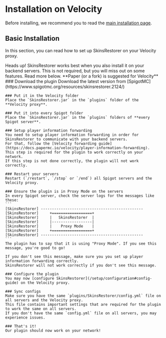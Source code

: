 
# Installation on Velocity

Before installing, we recommend you to read the [main installation page](/docs/installation).

## Basic Installation

In this section, you can read how to set up SkinsRestorer on your Velocity proxy.

<Callout type="info" emoji="ℹ️">
    Heads up! SkinsRestorer works best when you also install it on your backend servers.
    This is not required, but you will miss out on some features. Read more below.
</Callout>

<Callout type="info" emoji="ℹ️">
    **Paper (or a fork) is suggested for Velocity**
</Callout>

<Steps>
    ### Download the plugin
    Download the latest version from [SpigotMC](https://www.spigotmc.org/resources/skinsrestorer.2124/)

    ### Put it in the Velocity folder
    Place the `SkinsRestorer.jar` in the `plugins` folder of the **Velocity proxy**.

    ### Put it into every Spigot folder
    Place the `SkinsRestorer.jar` in the `plugins` folders of **every Spigot server**.

    ### Setup player information forwarding
    You need to setup player information forwarding in order for SkinsRestorer to communicate with your backend servers.
    For that, follow the [Velocity forwarding guide](https://docs.papermc.io/velocity/player-information-forwarding).
    This step is required for the plugin to work correctly on your network.
    If this step is not done correctly, the plugin will not work correctly.

    ### Restart your servers
    Restart (`/restart`, `/stop` or `/end`) all Spigot servers and the Velocity proxy.

    ### Ensure the plugin is in Proxy Mode on the servers
    In every Spigot server, check the server logs for the messages like these:
    ```
    [SkinsRestorer] ----------------------------------------------
    [SkinsRestorer]     +==================+
    [SkinsRestorer]     |   SkinsRestorer  |
    [SkinsRestorer]     |------------------|
    [SkinsRestorer]     |    Proxy Mode    |
    [SkinsRestorer]     +==================+
    [SkinsRestorer] ----------------------------------------------
    ```
    The plugin has to say that it is using "Proxy Mode". If you see this message, you're good to go!

    If you don't see this message, make sure you you set up player information forwarding correctly.
    SkinsRestorer will not work correctly if you don't see this message.

    ### Configure the plugin
    You may now [configure SkinsRestorer](/setup/configuration#config-guide) on the Velocity proxy.

    ### Sync configs
    Make sure you have the same `plugins/SkinsRestorer/config.yml` file on all servers and the Velocity proxy.
    This file contains important settings that are required for the plugin to work the same on all servers.
    If you don't have the same `config.yml` file on all servers, you may experience issues.

    ### That's it!
    Our plugin should now work on your network!
</Steps>
